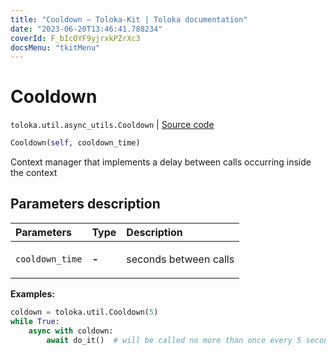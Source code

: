 ```yaml
---
title: "Cooldown — Toloka-Kit | Toloka documentation"
date: "2023-06-20T13:46:41.788234"
coverId: F_bIcOYF9yjrxkPZrXc3
docsMenu: "tkitMenu"
---
```


# Cooldown

`toloka.util.async_utils.Cooldown` | [Source code](https://github.com/Toloka/toloka-kit/blob/v1.2.0/src/util/async_utils.py#L192)

```python
Cooldown(self, cooldown_time)
```

Сontext manager that implements a delay between calls occurring inside the context

## Parameters description

| Parameters | Type | Description |
| :----------| :----| :-----------|
`cooldown_time`|**-**|<p>seconds between calls</p>

**Examples:**

```python
coldown = toloka.util.Cooldown(5)
while True:
    async with coldown:
        await do_it()  # will be called no more than once every 5 seconds
```